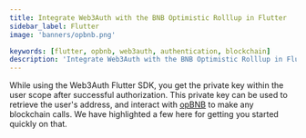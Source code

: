 ```yaml
---
title: Integrate Web3Auth with the BNB Optimistic Rolllup in Flutter
sidebar_label: Flutter
image: 'banners/opbnb.png'

keywords: [flutter, opbnb, web3auth, authentication, blockchain]
description: 'Integrate Web3Auth with the BNB Optimistic Rolllup in Flutter | Documentation - Web3Auth'
---
```



<SEO
  title="Integrate Web3Auth with the BNB Optimistic Rolllup in Flutter"
  description="Integrate Web3Auth with the BNB Optimistic Rolllup in Flutter | Documentation - Web3Auth"
  image="https://web3auth.io/docs/banners/opbnb.png"
  slug="/embedded-wallets/connect-blockchain/evm/opbnb/flutter"
/>

While using the Web3Auth Flutter SDK, you get the private key within the user scope after successful authorization. This private key can be used to retrieve the user's address, and interact with [opBNB](https://opbnb.bnbchain.org/) to make any blockchain calls. We have highlighted a few here for getting you started quickly on that.

<EVMInteraction />
